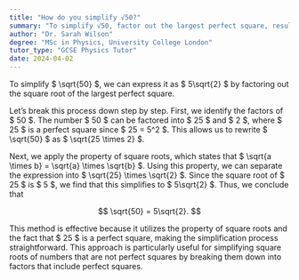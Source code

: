 ```yaml
---
title: "How do you simplify √50?"
summary: "To simplify √50, factor out the largest perfect square, resulting in 5√2 as the simplified form."
author: "Dr. Sarah Wilson"
degree: "MSc in Physics, University College London"
tutor_type: "GCSE Physics Tutor"
date: 2024-04-02
---
```


To simplify $ \sqrt{50} $, we can express it as $ 5\sqrt{2} $ by factoring out the square root of the largest perfect square.

Let’s break this process down step by step. First, we identify the factors of $ 50 $. The number $ 50 $ can be factored into $ 25 $ and $ 2 $, where $ 25 $ is a perfect square since $ 25 = 5^2 $. This allows us to rewrite $ \sqrt{50} $ as $ \sqrt{25 \times 2} $.

Next, we apply the property of square roots, which states that $ \sqrt{a \times b} = \sqrt{a} \times \sqrt{b} $. Using this property, we can separate the expression into $ \sqrt{25} \times \sqrt{2} $. Since the square root of $ 25 $ is $ 5 $, we find that this simplifies to $ 5\sqrt{2} $. Thus, we conclude that 

$$
\sqrt{50} = 5\sqrt{2}.
$$

This method is effective because it utilizes the property of square roots and the fact that $ 25 $ is a perfect square, making the simplification process straightforward. This approach is particularly useful for simplifying square roots of numbers that are not perfect squares by breaking them down into factors that include perfect squares.
    